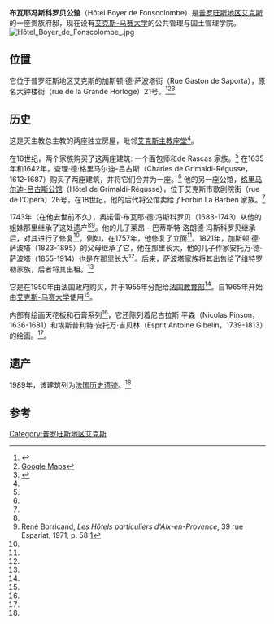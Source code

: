 {{Infobox building
| name =布瓦耶冯斯科罗贝公馆 
| native_name=Hôtel Boyer de Fonscolombe
| image = Hôtel Boyer de Fonscolombe.jpg
| building_type =
| address             = 加斯顿·德·萨波塔街21号
| location_town       = [[普罗旺斯地区艾克斯|普罗旺斯地区艾克斯]]
| location_country    = [[法国|法国]]
| owner = 法国政府
| current_tenants =[[艾克斯-马赛大学|艾克斯-马赛大学]]
}}
'''布瓦耶冯斯科罗贝公馆'''（Hôtel Boyer de Fonscolombe）是[[普罗旺斯地区艾克斯|普罗旺斯地区艾克斯]]的一座贵族府邸，现在设有[[艾克斯-马赛大学|艾克斯-马赛大学]]的公共管理与国土管理学院。
[[File:Hôtel_Boyer_de_Fonscolombe_.jpg|thumb]]
==位置==
它位于普罗旺斯地区艾克斯的加斯顿·德·萨波塔街（Rue Gaston de Saporta），原名大钟楼街（rue de la Grande Horloge）21号。<ref name="institut">{{Cite web |url=http://impgt.univ-amu.fr/lhotel-boyer-fonscolombe |title=Institut de Management Public et Gouvernance Territoriale: L'Hôtel Boyer de Fonscolombe |access-date=2020-11-03 |archive-date=2020-09-24 |archive-url=https://web.archive.org/web/20200924212839/https://impgt.univ-amu.fr/lhotel-boyer-fonscolombe |dead-url=yes }}</ref><ref>[https://maps.google.co.uk/maps?oe=utf-8&client=firefox-a&channel=np&ie=UTF-8&q=H%C3%B4tel+Boyer+de+Fonscolombe&fb=1&gl=uk&hq=H%C3%B4tel+Boyer+de+Fonscolombe&cid=5341350795066233634&ei=8KWoUsuyD6jF7Abhr4DQCw&ved=0CM8BEPwSMBE Google Maps]</ref><ref name="aixtourism">{{Cite web |url=http://en.aixenprovencetourism.com/aix-vieilleville.htm |title=Aix-en-Provence Tourism |access-date=2020-11-03 |archive-date=2013-12-14 |archive-url=https://web.archive.org/web/20131214222226/http://en.aixenprovencetourism.com/aix-vieilleville.htm |dead-url=yes }}</ref>

==历史==
这是天主教总主教的两座独立房屋，毗邻[[艾克斯主教座堂|艾克斯主教座堂]]<ref name="institut"/>。

在16世纪，两个家族购买了这两座建筑: 一个面包师和de Rascas 家族。<ref name="institut"/> 在1635年和1642年，查理·德·格里马尔迪-吕古斯（Charles de Grimaldi-Régusse，1612-1687）购买了两座建筑，并将它们合并为一座。<ref name="institut"/> 他的另一座公馆，[[格里马尔迪-吕古斯公馆|格里马尔迪-吕古斯公馆]]（Hôtel de Grimaldi-Régusse），位于艾克斯市歌剧院街（rue de l'Opéra）26号，在18世纪，他的后代将公馆卖给了Forbin La Barben 家族。<ref name="institut"/> 

1743年（在他去世前不久），奥诺雷·布瓦耶·德·冯斯科罗贝（1683-1743）从他的姐妹那里继承了这处遗产<ref name="institut"/><ref>René Borricand, ''Les Hôtels particuliers d'Aix-en-Provence'', 39 rue Espariat, 1971, p. 58 [https://books.google.com/books?id=_NYfAAAAMAAJ&q=%22Honor%C3%A9+Boyer%22++Fonscolombe&dq=%22Honor%C3%A9+Boyer%22++Fonscolombe&hl=en&sa=X&ei=_52oUpzhFeyp7AaA7YGIDQ&ved=0CGEQ6AEwBw]</ref>。他的儿子莱昂 - 巴蒂斯特·洛朗德·冯斯科罗贝继承后，对其进行了修复<ref name="institut"/>。例如，在1757年，他修复了立面<ref name="aixtourism"/>。1821年，加斯顿·德·萨波塔（1823-1895）的父母继承了它，他在那里长大，他的儿子作家安托万·德·萨波塔（1855-1914）也是在那里长大<ref name="institut"/>。后来，萨波塔家族将其出售给了维特罗勒家族，后者将其出租。<ref name="institut"/> 

它是在1950年由法国政府购买，并于1955年分配给[[法国教育部|法国教育部]]<ref name="institut"/>。自1965年开始由[[艾克斯-马赛大学|艾克斯-马赛大学]]使用<ref name="institut"/>。

内部有绘画天花板和石膏系列<ref name="aixtourism"/>，它还陈列着尼古拉斯·平森（Nicolas Pinson，1636-1681）和埃斯普利特·安托万·吉贝林（Esprit Antoine Gibelin，1739-1813）的绘画。<ref name="institut"/>。

==遗产==
1989年，该建筑列为[[法国历史遗迹|法国历史遗迹]]。<ref name="institut"/>

==参考==
{{Reflist}}
{{coord|43.5314|N|5.4471|E|source:wikidata-and-enwiki-cat-tree_region:FR|display=title}}
[[Category:普罗旺斯地区艾克斯|Category:普罗旺斯地区艾克斯]]